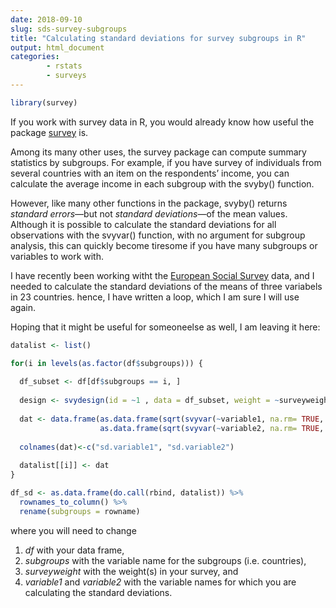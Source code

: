 ```yaml
---
date: 2018-09-10
slug: sds-survey-subgroups
title: "Calculating standard deviations for survey subgroups in R"
output: html_document
categories:
        - rstats
        - surveys
---
```


```r
library(survey)
```


If you work with survey data in R, you would already know how useful the package [survey](https://cran.r-project.org/web/packages/survey/survey.pdf) is.

Among its many other uses, the survey package can compute summary statistics by subgroups. For example, if you have  survey of individuals from several countries with an item on the respondents' income, you can calculate the average income in each subgroup with the svyby() function.  

However, like many other functions in the package, svyby() returns _standard errors_---but not _standard deviations_---of the mean values. Although it is possible to calculate the standard deviations for all observations with the svyvar() function, with no argument for subgroup analysis, this can quickly become tiresome if you have many subgroups or variables to work with.

I have recently been working witht the [European Social Survey](http://www.europeansocialsurvey.org) data, and I needed to calculate the standard deviations of the means of three variabels in 23 countries. hence, I have written a loop, which I am sure I will use again.

Hoping that it might be useful for someoneelse as well, I am leaving it here:

```r

datalist <- list()

for(i in levels(as.factor(df$subgroups))) {
        
  df_subset <- df[df$subgroups == i, ] 
  
  design <- svydesign(id = ~1 , data = df_subset, weight = ~surveyweight)
  
  dat <- data.frame(as.data.frame(sqrt(svyvar(~variable1, na.rm= TRUE, design = design)))[,"variance"],
                    as.data.frame(sqrt(svyvar(~variable2, na.rm= TRUE, design = design)))[,"variance"])
  
  colnames(dat)<-c("sd.variable1", "sd.variable2")
  
  datalist[[i]] <- dat
}

df_sd <- as.data.frame(do.call(rbind, datalist)) %>%
  rownames_to_column() %>%
  rename(subgroups = rowname)
```

where you will need to change

1. _df_ with your data frame,
2. _subgroups_ with the variable name for the subgroups (i.e. countries),
3. _surveyweight_ with the weight(s) in your survey, and
4. _variable1_ and _variable2_ with the variable names for which you are calculating the standard deviations.